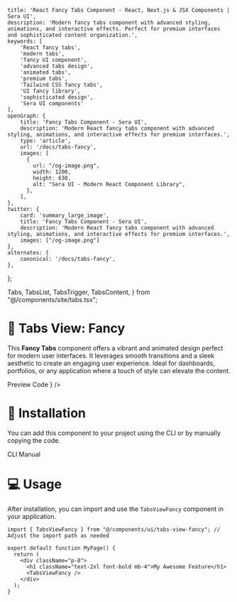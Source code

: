     title: 'React Fancy Tabs Component - React, Next.js & JSX Components | Sera UI',
    description: 'Modern fancy tabs component with advanced styling, animations, and interactive effects. Perfect for premium interfaces and sophisticated content organization.',
    keywords: [
        'React fancy tabs',
        'modern tabs',
        'fancy UI component',
        'advanced tabs design',
        'animated tabs',
        'premium tabs',
        'Tailwind CSS fancy tabs',
        'UI fancy library',
        'sophisticated design',
        'Sera UI components'
    ],
    openGraph: {
        title: 'Fancy Tabs Component - Sera UI',
        description: 'Modern React fancy tabs component with advanced styling, animations, and interactive effects for premium interfaces.',
        type: 'article',
        url: '/docs/tabs-fancy',
        images: [
          {
            url: "/og-image.png",
            width: 1200,
            height: 630,
            alt: "Sera UI - Modern React Component Library",
          },
        ],
    },
    twitter: {
        card: 'summary_large_image',
        title: 'Fancy Tabs Component - Sera UI',
        description: 'Modern React fancy tabs component with advanced styling, animations, and interactive effects for premium interfaces.',
        images: ["/og-image.png"]
    },
    alternates: {
        canonical: '/docs/tabs-fancy',
    },
};

  Tabs,
  TabsList,
  TabsTrigger,
  TabsContent,
} from "@/components/site/tabs.tsx";


# 💎 Tabs View: Fancy <AI dir="left"/>

This **Fancy Tabs** component offers a vibrant and animated design perfect for modern user interfaces. It leverages smooth transitions and a sleek aesthetic to create an engaging user experience. Ideal for dashboards, portfolios, or any application where a touch of style can elevate the content.

<Tabs defaultValue="preview" className="">
  <TabsList>
    <TabsTrigger value="preview">Preview</TabsTrigger>
    <TabsTrigger value="code">Code</TabsTrigger>
  </TabsList>
  <TabsContent value="preview">
    <ComponentRenderer component={<TabsViewFancy />} />
  </TabsContent>
  <TabsContent value="code">
    <CodeBlock filePath="src/app/docs/tabs-fancy/tabs-view-fancy.tsx" />
  </TabsContent>
</Tabs>

# 🚀 Installation
You can add this component to your project using the CLI or by manually copying the code.

<Tabs defaultValue="cli" className="">
  <TabsList>
    <TabsTrigger value="cli">CLI</TabsTrigger>
    <TabsTrigger value="manual">Manual</TabsTrigger>
  </TabsList>
  <TabsContent value="cli">
    <Cli command={`add tabs-fancy.json`} />
  </TabsContent>

  <TabsContent value="manual">
    <CodeBlock filePath="src/app/docs/tabs-fancy/tabs-view-fancy.tsx" />
  </TabsContent>
</Tabs>



# 💻 Usage

After installation, you can import and use the `TabsViewFancy` component in your application.

```tsx
import { TabsViewFancy } from "@/components/ui/tabs-view-fancy"; // Adjust the import path as needed

export default function MyPage() {
  return (
    <div className="p-8">
      <h1 className="text-2xl font-bold mb-4">My Awesome Feature</h1>
      <TabsViewFancy />
    </div>
  );
}
```
